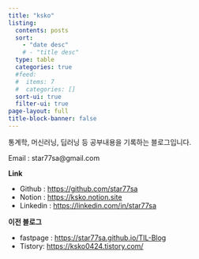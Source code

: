```yaml
---
title: "ksko"
listing:
  contents: posts
  sort: 
    - "date desc"
    # - "title desc"
  type: table
  categories: true
  #feed:
  #  items: 7
  #  categories: []
  sort-ui: true
  filter-ui: true
page-layout: full
title-block-banner: false
---
```


통계학, 머신러닝, 딥러닝 등 공부내용을 기록하는 블로그입니다.

Email : star77sa@gmail.com

**Link**

- Github : [https://github.com/star77sa](https://github.com/star77sa)
- Notion : [https://ksko.notion.site](https://ksko.notion.site)
- Linkedin : [https://linkedin.com/in/star77sa](https://linkedin.com/in/star77sa)

**이전 블로그**

- fastpage : [https://star77sa.github.io/TIL-Blog](https://star77sa.github.io/TIL-Blog/)
- Tistory: [https://ksko0424.tistory.com/](https://ksko0424.tistory.com/)
